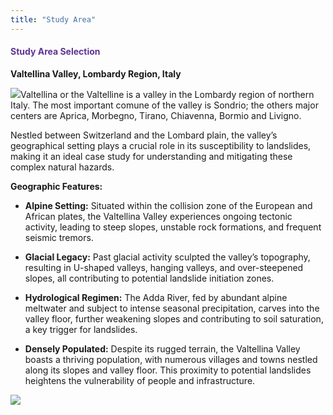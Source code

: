```yaml
---
title: "Study Area"
---
```


::: {style="color: #603494;"}
#### **Study Area Selection** {style="color: #603494;"}
:::

**Valtellina Valley, Lombardy Region, Italy**

![](images/study_area_final.png)Valtellina or the Valtelline is a valley in the Lombardy region of northern Italy. The most important comune of the valley is Sondrio; the others major centers are Aprica, Morbegno, Tirano, Chiavenna, Bormio and Livigno.

Nestled between Switzerland and the Lombard plain, the valley's geographical setting plays a crucial role in its susceptibility to landslides, making it an ideal case study for understanding and mitigating these complex natural hazards.

**Geographic Features:**

-   **Alpine Setting:** Situated within the collision zone of the European and African plates, the Valtellina Valley experiences ongoing tectonic activity, leading to steep slopes, unstable rock formations, and frequent seismic tremors.

-   **Glacial Legacy:** Past glacial activity sculpted the valley's topography, resulting in U-shaped valleys, hanging valleys, and over-steepened slopes, all contributing to potential landslide initiation zones.

-   **Hydrological Regimen:** The Adda River, fed by abundant alpine meltwater and subject to intense seasonal precipitation, carves into the valley floor, further weakening slopes and contributing to soil saturation, a key trigger for landslides.

-   **Densely Populated:** Despite its rugged terrain, the Valtellina Valley boasts a thriving population, with numerous villages and towns nestled along its slopes and valley floor. This proximity to potential landslides heightens the vulnerability of people and infrastructure.

![](images/elevation_map_final.png)
